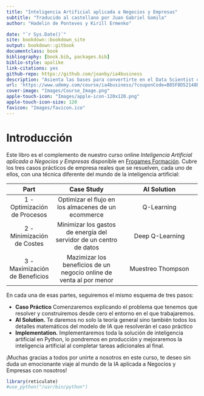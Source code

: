 ```yaml
--- 
title: "Inteligencia Artificial aplicada a Negocios y Empresas"
subtitle: "Traducido al castellano por Juan Gabriel Gomila"
author: "Hadelin de Ponteves y Kirill Ermenko"

date: "`r Sys.Date()`"
site: bookdown::bookdown_site
output: bookdown::gitbook
documentclass: book
bibliography: [book.bib, packages.bib]
biblio-style: apalike
link-citations: yes
github-repo: https://github.com/joanby/ia4business
description: "Asienta las bases para convertirte en el Data Scientist del futuro con todo el contenido de estadística descriptiva del curso. En particular verás los mismos contenidos que explicamos en primero de carrera a matemáticos, ingenieros, economistas, biólogos, médicos o informáticos."
url: 'https://www.udemy.com/course/ia4business/?couponCode=B85F8D52148DF5AAD8F7'
cover-image: "Images/Course_Image.png"
apple-touch-icon: "Images/apple-icon-120x120.png"
apple-touch-icon-size: 120
favicon: "Images/favicon.ico"
---
```


\renewcommand{\contentsname}{Tabla de Contenidos}
\tableofcontents

\newpage

# Introducción {-}

Este libro es el complemento de nuestro curso online *Inteligencia Artificial aplicada a Negocios y Empresas* disponible en [Frogames Formación](https://cursos.frogamesformacion.com/courses/ia-aplicada-negocios?coupon=frogames30). Cubre los tres casos prácticos de empresa reales que se resuelven, cada uno de ellos, con una técnica diferente del mundo de la inteligencia artificial:

|**Part** | **Case Study** | **AI Solution**  |
|:-------:|:--------------:|:----------------:|
1 - Optimización de Procesos | Optimizar el flujo en los almacenes de un ecommerce | Q-Learning 
2 - Minimización de Costes | Minimizar los gastos de energía del servidor de un centro de datos | Deep Q-Learning
3 - Maximización de Beneficios | Mazimizar los beneficios de un negocio online de venta al por menor | Muestreo Thompson

En cada una de esas partes, seguiremos el mismo esquema de tres pasos:

* **Caso Práctico** Comenzaremos explicando el problema que tenemos que resolver y construiremos desde cero el entorno en el que trabajaremos.
* **AI Solution.** Te daremos no solo la teoría general sino también todos los detalles matemáticos del modelo de IA que resolverán el caso práctico
* **Implementation.** Implementaremos toda la solución de inteligencia artificial en Python, lo pondremos en producción y mejoraremos la inteligencia artificial al completar tareas adicionales al final.

¡Muchas gracias a todos por unirte a nosotros en este curso, te deseo sin duda un emocionante viaje al mundo de la IA aplicada a Negocios y Empresas con nosotros!

```r
library(reticulate)
#use_python("/usr/bin/python")
```

